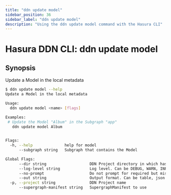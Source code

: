 ```yaml
---
title: "ddn update model"
sidebar_position: 36
sidebar_label: "ddn update model"
description: "Using the ddn update model command with the Hasura CLI"
---
```


# Hasura DDN CLI: ddn update model

## Synopsis
Update a Model in the local metadata

```bash
$ ddn update model --help
Update a Model in the local metadata

Usage:
  ddn update model <name> [flags]

Examples:
 # Update the Model "Album" in the Subgraph "app"
   ddn update model Album
	 

Flags:
  -h, --help              help for model
      --subgraph string   Subgraph that contains the Model

Global Flags:
      --dir string                   DDN Project directory in which hasura.yaml is present (default ".")
      --log-level string             Log level. Can be DEBUG, WARN, INFO, ERROR, or FATAL. (default "INFO")
      --no-prompt                    Do not prompt for required but missing flags
      --out string                   Output format. Can be table, json or yaml. (default "table")
  -p, --project string               DDN Project name
      --supergraph-manifest string   SupergraphManifest to use
```

